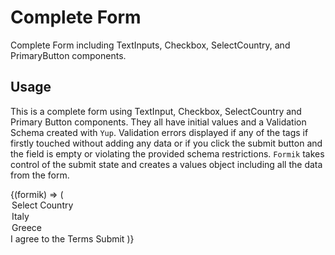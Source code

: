 
<Meta title="Form" />

# Complete Form

Complete Form including TextInputs, Checkbox, SelectCountry, and PrimaryButton components.

## Usage

This is a complete form using TextInput, Checkbox, SelectCountry and Primary Button components. They all have initial values and a Validation Schema created with `Yup`. Validation errors displayed if any of the tags if firstly touched without adding any data or if you click the submit button and the field is empty or violating the provided schema restrictions. `Formik` takes control of the submit state and creates a values object including all the data from the form.

<Preview withToolbar>
  <Story name="Form">
    <Formik
      initialValues={{ firstName: "", lastName: "", country: "", terms: false }}
      validationSchema={Yup.object({
        firstName: Yup.string().required("This field is mandatory"),
        lastName: Yup.string().required("This field is mandatory"),
        country: Yup.string().required("This field is mandatory"),
        terms: Yup.boolean().oneOf([true], "Agree to the terms"),
      })}
    >
      {(formik) => (
        <form onSubmit={formik.handleSubmit}>
          <TextInput
            id="firstName"
            name="firstName"
            type="text"
            label="First Name"
          />
          <TextInput
            id="lastName"
            name="lastName"
            type="text"
            label="Last Name"
          />
          <SelectCountry id="country" name="country">
            <option value="">Select Country</option>
            <option id="italy" value="italy">
              Italy
            </option>
            <option id="Greece" value="greece">
              Greece
            </option>
          </SelectCountry>
          <Checkbox id="terms" name="terms" type="checkbox">
            I agree to the Terms
          </Checkbox>
          <PrimaryButton onClick={action("form-submitted")}>
            Submit
          </PrimaryButton>
        </form>
      )}
    </Formik>
  </Story>
</Preview>
